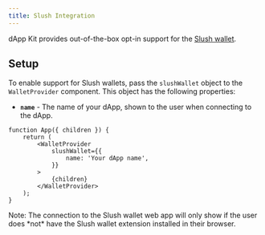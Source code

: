 ```yaml
---
title: Slush Integration
---
```


dApp Kit provides out-of-the-box opt-in support for the [Slush wallet](../slush-wallet/dapp).

## Setup

To enable support for Slush wallets, pass the `slushWallet` object to the `WalletProvider`
component. This object has the following properties:

- **`name`** - The name of your dApp, shown to the user when connecting to the dApp.

```tsx
function App({ children }) {
	return (
		<WalletProvider
			slushWallet={{
				name: 'Your dApp name',
			}}
		>
			{children}
		</WalletProvider>
	);
}
```

<Callout>
	Note: The connection to the Slush wallet web app will only show if the user does *not* have the
	Slush wallet extension installed in their browser.
</Callout>
